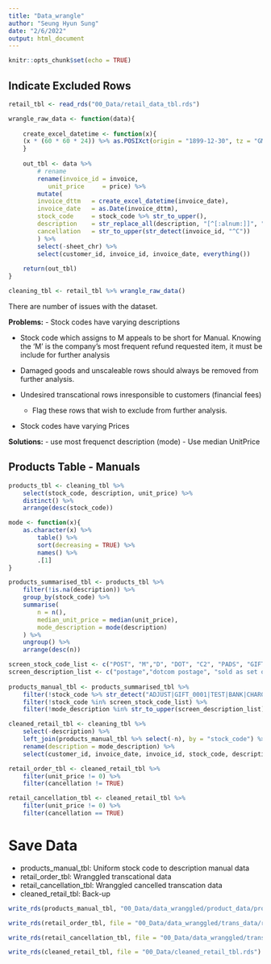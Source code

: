 ```yaml
---
title: "Data_wrangle"
author: "Seung Hyun Sung"
date: "2/6/2022"
output: html_document
---
```


```r
knitr::opts_chunk$set(echo = TRUE)
```


## Indicate Excluded Rows
  

```r
retail_tbl <- read_rds("00_Data/retail_data_tbl.rds")

wrangle_raw_data <- function(data){
    
    create_excel_datetime <- function(x){
    (x * (60 * 60 * 24)) %>% as.POSIXct(origin = "1899-12-30", tz = "GMT")
    }
    
    out_tbl <- data %>% 
        # rename 
        rename(invoice_id = invoice,
           unit_price     = price) %>% 
        mutate(
        invoice_dttm   = create_excel_datetime(invoice_date),
        invoice_date   = as.Date(invoice_dttm),
        stock_code     = stock_code %>% str_to_upper(),
        description    = str_replace_all(description, "[^[:alnum:]]", " "),
        cancellation   = str_to_upper(str_detect(invoice_id, "^C"))
        ) %>% 
        select(-sheet_chr) %>% 
        select(customer_id, invoice_id, invoice_date, everything())
    
    return(out_tbl)
}

cleaning_tbl <- retail_tbl %>% wrangle_raw_data()

```

There are number of issues with the dataset. 

__Problems:__
- Stock codes have varying descriptions 

* Stock code which assigns to M appeals to be short for Manual. Knowing the 'M' is the company's most frequent refund requested item, it must be include for further analysis 

* Damaged goods and unscaleable rows should always be removed from further analysis. 

* Undesired transcational rows inresponsible to customers (financial fees)
  + Flag these rows that wish to exclude from further analysis.
  
- Stock codes have varying Prices 

__Solutions:__
- use most frequenct description (mode)
- Use median UnitPrice 


## Products Table - Manuals

```r
products_tbl <- cleaning_tbl %>% 
    select(stock_code, description, unit_price) %>% 
    distinct() %>% 
    arrange(desc(stock_code)) 

mode <- function(x){
    as.character(x) %>% 
        table() %>% 
        sort(decreasing = TRUE) %>% 
        names() %>% 
        .[1]
}

products_summarised_tbl <- products_tbl %>% 
    filter(!is.na(description)) %>% 
    group_by(stock_code) %>% 
    summarise(
        n = n(),
        median_unit_price = median(unit_price),
        mode_description = mode(description)
    ) %>% 
    ungroup() %>% 
    arrange(desc(n))
```



```r
screen_stock_code_list <- c("POST", "M","D", "DOT", "C2", "PADS", "GIFT", "S", "B", "C3", "CRUK", "adjust")
screen_description_list <- c("postage","dotcom postage", "sold as set on dotcom","bank charges", "amazon fee", "amazon", "dotcom", "cruk", "packing charge", "amazon adjustment", "sold as set on dotcom and amazon", "cruk commission", "discount", "samples")
    
products_manual_tbl <- products_summarised_tbl %>% 
    filter(!stock_code %>% str_detect("ADJUST|GIFT_0001|TEST|BANK|CHARGE|AMAZON")) %>% 
    filter(!stock_code %in% screen_stock_code_list) %>% 
    filter(!mode_description %in% str_to_upper(screen_description_list))
```


```r
cleaned_retail_tbl <- cleaning_tbl %>% 
    select(-description) %>% 
    left_join(products_manual_tbl %>% select(-n), by = "stock_code") %>% 
    rename(description = mode_description) %>% 
    select(customer_id, invoice_date, invoice_id, stock_code, description, median_unit_price, everything()) 

retail_order_tbl <- cleaned_retail_tbl %>% 
    filter(unit_price != 0) %>% 
    filter(cancellation != TRUE)

retail_cancellation_tbl <- cleaned_retail_tbl %>% 
    filter(unit_price != 0) %>% 
    filter(cancellation == TRUE)
```

# Save Data 

- products_manual_tbl: Uniform stock code to description manual data 
- retail_order_tbl: Wranggled transcational data 
- retail_cancellation_tbl: Wranggled cancelled transcation data
- cleaned_retail_tbl: Back-up 

```r
write_rds(products_manual_tbl, "00_Data/data_wranggled/product_data/products_manual_tbl.rds")

write_rds(retail_order_tbl, file = "00_Data/data_wranggled/trans_data/retail_order_tbl.rds")

write_rds(retail_cancellation_tbl, file = "00_Data/data_wranggled/trans_data/retail_cancellation_tbl.rds")

write_rds(cleaned_retail_tbl, file = "00_Data/cleaned_retail_tbl.rds")

```
